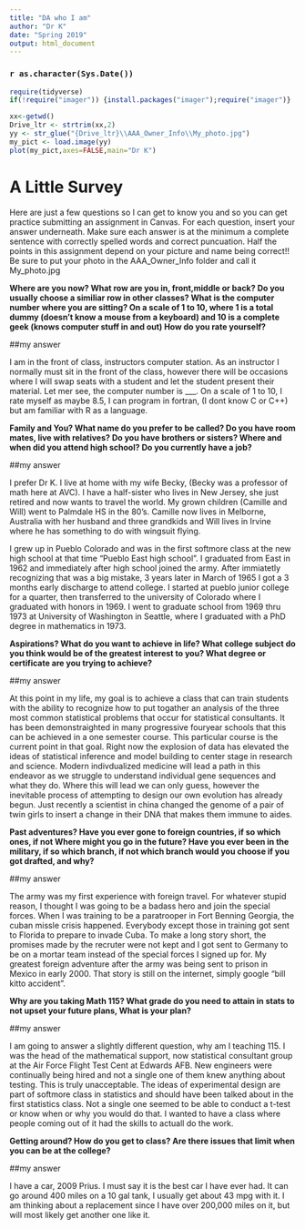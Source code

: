 ```yaml
---
title: "DA who I am"
author: "Dr K"
date: "Spring 2019"
output: html_document
---
```


### `r as.character(Sys.Date())`

```r
require(tidyverse)
if(!require("imager")) {install.packages("imager");require("imager")}

```

```r
xx<-getwd()
Drive_ltr <- strtrim(xx,2)
yy <- str_glue("{Drive_ltr}\\AAA_Owner_Info\\My_photo.jpg")
my_pict <- load.image(yy)
plot(my_pict,axes=FALSE,main="Dr K")
```

# A Little Survey

Here are just a few questions so I can get to know you and so you can get practice submitting an assignment in Canvas.  For each question, insert your answer underneath. Make sure each answer is at the minimum a complete sentence with correctly spelled words and correct puncuation. Half the points in this assignment depend on your picture and name being correct!!  Be sure to put your photo in the AAA_Owner_Info folder and call it My_photo.jpg  

**Where are you now? What row are you in, front,middle or back?  Do you usually choose a similiar row in other classes? What is the computer number where you are sitting?  On a scale of 1 to 10, where 1 is a total dummy (doesn't know a mouse from a keyboard) and 10 is a complete geek (knows computer stuff in and out) How do you rate yourself?**  
 
##my answer   
  
I am in the front of class, instructors computer station. As an instructor I normally must sit in the front of the class, however there will be occasions where I will swap seats with a student and let the student present their material. Let mer see, the computer number is ___. On a scale of 1 to 10, I rate myself as maybe 8.5, I can program in fortran, (I dont know C or C++) but am familiar with R as a language.   
     


**Family and You? What name do you prefer to be called? Do you have room mates, live with relatives?  Do you have brothers or sisters? Where and when did you attend high school?  Do you currently have a job?**

##my answer   
  
 I prefer Dr K. I live at home with my wife Becky, (Becky was a professor of math here at AVC). I have a half-sister who lives in New Jersey, she just retired and now wants to travel the world. My grown children (Camille and Will) went to Palmdale HS in the 80's. 
 Camille now lives in Melborne, Australia with her husband and three grandkids and Will lives in Irvine where he has something to do with wingsuit flying.
   
I grew up in Pueblo Colorado and was in the first softmore class at the new high school at that time "Pueblo East high school". I graduated from East in 1962 and immediately after high school joined the army. After immiatetly recognizing that was a big mistake, 3 years later in March of 1965 I got a 3 months early discharge to attend college. I started at pueblo junior college for a quarter, then transferred to the university of Colorado where I graduated with honors in 1969. I went to graduate school from 1969 thru 1973 at University of Washington in Seattle, where I graduated with a PhD degree in mathematics in 1973. 
 




**Aspirations?  What do you want to achieve in life?  What college subject do you think would be of the greatest interest to you? What degree or certificate are you trying to achieve?**

##my answer   
  
At this point in my life, my goal is to achieve a class that can train students with the ability to recognize how to put togather an analysis of the three most common statistical problems that occur for statistical consultants. It has been demonstraighted in many progressive fouryear schools that this can be achieved in a one semester course. This particular course is the current point in that goal.  Right now the explosion of data has elevated the ideas of statistical inference and model building to center stage in research and science. Modern indivdualized medicine will lead a path in this endeavor as we struggle to understand individual gene sequences and what they do.  Where this will lead we can only guess, however the inevitable process of attempting to design our own evolution has already begun.  Just recently a scientist in china changed the genome of a pair of twin girls to insert a change in their DNA that makes them immune to aides.
 




**Past adventures? Have you ever gone to foreign countries, if so which ones, if not Where might you go in the future?  Have you ever been in the military, if so which branch, if not which branch would you choose if you got drafted, and why?**

##my answer   
  
The army was my first experience with foreign travel. For whatever stupid reason, I thought I was going to be a badass hero and join the special forces. When I was training to be a paratrooper in Fort Benning Georgia, the cuban missle crisis happened. Everybody except those in training got sent to Florida to prepare to invade Cuba. To make a long story short, the promises made by the recruter were not kept and I got sent to Germany to be on a mortar team instead of the special forces I signed up for. My greatest foreign adventure after the army was being sent to prison in Mexico in early 2000. That story is still on the internet, simply google "bill kitto accident". 
  




**Why are you taking Math 115? What grade do you need to attain in stats to not upset your future plans, What is your plan?**

##my answer   
  
I am going to answer a slightly different question, why am I teaching 115. I was the head of the mathematical support, now statistical consultant group at the Air Force Flight Test Cent at Edwards AFB. New engineers were continually being hired and not a single one of them knew anything about testing.  This is truly unacceptable. The ideas of experimental design are part of softmore class in statistics and should have been talked about in the first statistics class. Not a single one seemed to be able to conduct a t-test or know  when or why you would do that.   I wanted to have a class where people coming out of it had the skills to actuall do the work.
 





**Getting around? How do you get to class? Are there issues that limit when you can be at the college?**

##my answer   
  
I have a car, 2009 Prius. I must say it is the best car I have ever had.  It can go around 400 miles on a 10 gal tank, I usually get about 43 mpg with it.   I am thinking about a replacement since I have over 200,000 miles on it, but will most likely get another one like it. 
  




